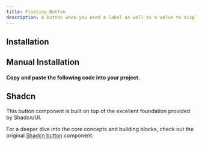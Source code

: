 ```yaml
---
title: Floating Button
description: A button when you need a label as well as a value to display.
---
```

 
<ComponentPreview
  name="floating-button-demo"
/>

## Installation
<ComponentInstallation name="floating-label-button" />

## Manual Installation
#### Copy and paste the following code into your project.

<ComponentSource name="floating-button" filePath="@/components/ui/buttons/floating-label-button.tsx"/>


## Shadcn
This button component is built on top of the excellent foundation provided by Shadcn/UI.

For a deeper dive into the core concepts and building blocks, check out the original [Shadcn button](https://ui.shadcn.com/docs/components/button) component.